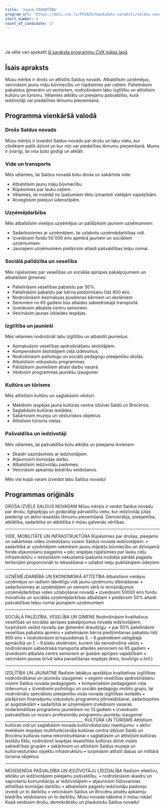 ```yaml
---
title: 'Jaunā VIENOTĪBA'
program_url: 'https://dati.cvk.lv/PV2025/kandidatu-saraksti/saldus-novads/jauna-vienotiba'
start_number: 6
count_of_candidate: 17
---
```



<Badge text="Droša vide" variant="note" size="small" /> <Badge text="Uzņēmējdarbības atbalsts" variant="note" size="small" /> <Badge text="Sociālā palīdzība ģimenēm" variant="note" size="small" /> <Badge text="Kvalitatīva izglītība" variant="note" size="small" /> <Badge text="Kultūras un tūrisma attīstība" variant="note" size="small" />

<br/><br/> 

<Card title='Šis ir mākslīga intelekta ģenerēts apraksts' icon='starlight'>
    Ja vēlie vari apskatīt <a href={frontmatter.program_url} target='_blank'>šī saraksta programmu CVK mājas lapā</a>
    </Card>

## Īsais apraksts

Mūsu mērķis ir drošs un attīstīts Saldus novads. Atbalstīsim uzņēmējus, veicināsim jaunu māju būvniecību un rūpēsimies par ceļiem. Palielināsim pabalstus ģimenēm un senioriem, nodrošināsim labu izglītību un attīstīsim kultūru un tūrismu. Vēlamies atklātu un pieejamu pašvaldību, kurā iedzīvotāji var piedalīties lēmumu pieņemšanā.

## Programma vienkāršā valodā

### Drošs Saldus novads
Mūsu mērķis ir izveidot Saldus novadu par drošu un labu vietu, kur cilvēkiem patīk dzīvot un kur viņi var piedalīties lēmumu pieņemšanā. Mums ir svarīgi, lai viss būtu godīgi un atklāti.

### Vide un transports
Mēs vēlamies, lai Saldus novadā būtu droša un sakārtota vide:
*   Atbalstīsim jaunu māju būvniecību.
*   Rūpēsimies par lauku ceļiem.
*   Vēlamies, lai nodokļi no īpašumiem tiktu izmantoti vietējām vajadzībām.
*   Atvieglosim piekļuvi ūdenstilpēm.

### Uzņēmējdarbība
Mēs atbalstīsim vietējos uzņēmējus un palīdzēsim jauniem uzņēmumiem:
*   Sadarbosimies ar uzņēmējiem, lai uzlabotu uzņēmējdarbības vidi.
*   Izveidosim fondu 50 000 eiro apmērā jauniem un sociāliem uzņēmumiem.
*   Jaunajiem uzņēmumiem piešķirsim atlaidi pašvaldības telpu nomai.

### Sociālā palīdzība un veselība
Mēs rūpēsimies par veselības un sociālās aprūpes pakalpojumiem un atbalstīsim ģimenes:
*   Palielināsim veselības pabalstu par 50%.
*   Palielināsim pabalstu par bērna piedzimšanu līdz 800 eiro.
*   Nodrošināsim bezmaksas pusdienas bērniem un skolēniem.
*   Senioriem no 65 gadiem būs atlaides sabiedriskajā transportā.
*   Izveidosim atbalsta centru senioriem.
*   Veicināsim jaunas izklaides iespējas.

### Izglītība un jaunieši
Mēs vēlamies nodrošināt labu izglītību un atbalstīt jauniešus:
*   Apmaksāsim veselības apdrošināšanu skolotājiem.
*   Kompensēsim skolotājiem ceļa izdevumus.
*   Nodrošināsim psihologu un sociālo pedagogu pieejamību skolās.
*   Atbalstīsim vidusskolu programmas.
*   Palīdzēsim jauniešiem atrast darbu vasarā.
*   Veidosim programmas jauniešu izaugsmei.

### Kultūra un tūrisms
Mēs attīstīsim kultūru un saglabāsim vēsturi:
*   Meklēsim iespējas jauna kultūras centra izbūvei Saldū un Brocēnos.
*   Saglabāsim kultūras iestādes.
*   Sakārtosim muzeju un vēsturiskos objektus.
*   Attīstīsim tūrisma vietas.

### Pašvaldība un iedzīvotāji
Mēs vēlamies, lai pašvaldība būtu atklāta un pieejama ikvienam:
*   Skaidri sazināsimies ar iedzīvotājiem.
*   Atjaunosim komisijas darbu.
*   Atbalstīsim iedzīvotāju padomes.
*   Veicināsim apkaimju biedrību veidošanos.

Mēs visi kopā varam izveidot labu Saldus novadu!

## Programmas oriģināls

DROŠA IZVĒLE SALDUS NOVADAM
Mūsu mērķis ir veidot Saldus novadu par drošu, ilgtspējīgu un godprātīgi pārvaldītu vietu, kur iedzīvotāji jūtas piederīgi un aktīvi iesaistās lēmumu pieņemšanā. Demokrātija, pieejamība, atklātība, sadarbība un atbildība ir mūsu galvenās vērtības.
________________________________________
VIDE, MOBILITĀTE UN INFRASTRUKTŪRA
Rūpēsimies par drošas, pieejams un sakārtotas vides izveidošanu visiem Saldus novada iedzīvotājiem:
• sadarbībā ar uzņēmējiem sekmēsim jaunu mājokļu būvniecību un dzīvojamā fonda atjaunošanu pagastos
• pēc iespējas rūpēsimies par lauku ceļu infrastruktūru
• ierosināsim nekustamā īpašuma nodokļa pārdali pagastu teritorijām proporcionāli to iekasēšanai
• uzlabot ieeju publiskajiem ūdeņiem
________________________________________
UZŅĒMĒJDARBĪBA UN EKONOMISKĀ ATTĪSTĪBA
Atbalstīsim vietējos uzņēmējus un radīsim labvēlīgu vidi jaunu uzņēmumu dibināšanai:
• sadarbosimies ar uzņēmējiem un ņemsim vērā to ierosinājumus uzņēmējdarbības vides uzlabošanai novadā
• izveidosim 50000 eiro fondu inovatīvās un sociālās uzņēmējdarbības atbalstam
• piešķirsim 50% atlaidi pašvaldības telpu nomai jaunajiem uzņēmumiem
________________________________________
SOCIĀLĀ PALĪDZĪBA, VESELĪBA UN ĢIMENE
Nodrošināsim kvalitatīvus veselības un sociālās aprūpes pakalpojumus novada iedzīvotājiem, turpināsim veidot novadu par ģimenēm draudzīgu:
• par 50% palielināsim veselības pabalsta apmēru
• palielināsim bērna piedzimšanas pabalstu līdz 800 eiro
• nodrošināsim brīvpusdienas 5. – 6.gadniekiem obligātajā apmācībā un 1. – 9.klašu skolēniem, kuriem tās nenodrošina valsts
• nodrošināsim sabiedriskā transporta atlaides senioriem no 65 gadiem
• izveidosim atbalsta centrs senioriem ar īpašām aprūpes vajadzībām
• veicināsim jaunas brīvā laika pavadīšanas iespējas (kino, boulings u.tml.)

________________________________________
IZGLĪTĪBA UN JAUNATNE
Radīsim labākus apstākļus kvalitatīvas izglītības nodrošināšanai un jauniešu izaugsmei:
• segsim veselības apdrošināšanu visiem Saldus novada pedagogiem.
• kompensēsim pedagogiem ceļa izdevumus
• izveidosim psihologu un sociālo pedagogu mobilo grupu, lai nodrošinātu speciālistu pieejamību visās novada izglītības iestādēs
• piešķirsim finansējumu vidusskolu programmu pilnveidošanai, sadarbojoties ar augstskolām
• sadarbībā ar uzņēmējiem izveidosim vasaras nodarbinātības programmu jauniešiem no 13 gadiem
• izveidosim pašvaldības un nozaru profesionāļu programmu jauniešu izaugsmei ________________________________________
KULTŪRA UN TŪRISMS
Attīstīsim kultūras vidi un saglabāsim novada kultūrvēsturisko mantojumu:
• aktīvi meklēsim iespējas multifunkcionāla kultūras centra izbūvei Saldū un Brocēnu kultūras nama rekonstruēšanai
• saglabāsim un attīstīsim kultūras iestāžu tīklu, nodrošinot iespējas iesaistīties kultūras dzīvē visām sabiedrības grupām
• sakārtosim un attīstīsim Saldus muzeja un kultūrvēsturisko objektu infrastruktūru
• turpināsim attīstīt dabas un militārā tūrisma objektus
________________________________________
MŪSDIENĪGA PAŠVALDĪBA UN IEDZĪVOTĀJU LĪDZDALĪBA
Radīsim efektīvu, atklātu un iedzīvotājiem pieejamu pašvaldību.
• nodrošināsim skaidru un saprotamu komunikāciju ar iedzīvotājiem
• atjaunosim līdzsvarotas attīstības komisijas darbību
• atbalstīsim pagastu iedzīvotāju padomju izveidi un to darbību
• veicināsim Saldus un Brocēnu pilsētu apkaimju biedrību veidošanos un to darbību.
Mūsu novada nākotne ir mūsu rokās! Kopā veidosim drošu, demokrātisku un plaukstošu Saldus novadu!
